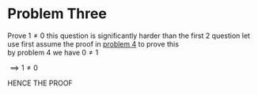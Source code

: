 # Problem Three

Prove $1 \neq 0$ 
this question is significantly harder than the first 2 question
let use first assume the proof in [problem 4](/problem_1.html) to prove this 
<br>
by problem 4 we have $0 \neq 1$

$\implies 1 \neq 0$

HENCE THE PROOF

